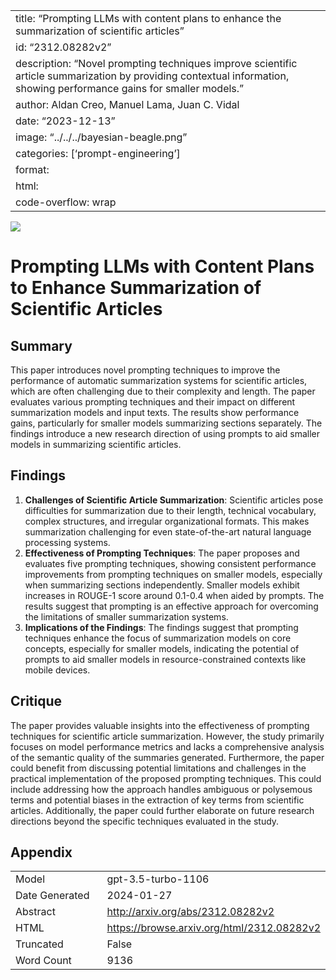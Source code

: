 
---
title: "Prompting LLMs with content plans to enhance the summarization of scientific articles"
id: "2312.08282v2"
description: "Novel prompting techniques improve scientific article summarization by providing contextual information, showing performance gains for smaller models."
author: Aldan Creo, Manuel Lama, Juan C. Vidal
date: "2023-12-13"
image: "../../../bayesian-beagle.png"
categories: ['prompt-engineering']
format:
  html:
    code-overflow: wrap
---

![](None)

# Prompting LLMs with Content Plans to Enhance Summarization of Scientific Articles

## Summary
This paper introduces novel prompting techniques to improve the performance of automatic summarization systems for scientific articles, which are often challenging due to their complexity and length. The paper evaluates various prompting techniques and their impact on different summarization models and input texts. The results show performance gains, particularly for smaller models summarizing sections separately. The findings introduce a new research direction of using prompts to aid smaller models in summarizing scientific articles.

## Findings
1. **Challenges of Scientific Article Summarization**: Scientific articles pose difficulties for summarization due to their length, technical vocabulary, complex structures, and irregular organizational formats. This makes summarization challenging for even state-of-the-art natural language processing systems.
2. **Effectiveness of Prompting Techniques**: The paper proposes and evaluates five prompting techniques, showing consistent performance improvements from prompting techniques on smaller models, especially when summarizing sections independently. Smaller models exhibit increases in ROUGE-1 score around 0.1-0.4 when aided by prompts. The results suggest that prompting is an effective approach for overcoming the limitations of smaller summarization systems.
3. **Implications of the Findings**: The findings suggest that prompting techniques enhance the focus of summarization models on core concepts, especially for smaller models, indicating the potential of prompts to aid smaller models in resource-constrained contexts like mobile devices.

## Critique
The paper provides valuable insights into the effectiveness of prompting techniques for scientific article summarization. However, the study primarily focuses on model performance metrics and lacks a comprehensive analysis of the semantic quality of the summaries generated. Furthermore, the paper could benefit from discussing potential limitations and challenges in the practical implementation of the proposed prompting techniques. This could include addressing how the approach handles ambiguous or polysemous terms and potential biases in the extraction of key terms from scientific articles. Additionally, the paper could further elaborate on future research directions beyond the specific techniques evaluated in the study.

## Appendix

|          |          |
|----------|----------|
| Model     | gpt-3.5-turbo-1106       |
| Date Generated     | 2024-01-27       |
| Abstract | [http://arxiv.org/abs/2312.08282v2](http://arxiv.org/abs/2312.08282v2)        |
| HTML     | [https://browse.arxiv.org/html/2312.08282v2](https://browse.arxiv.org/html/2312.08282v2)       |
| Truncated       | False       |
| Word Count       | 9136       |